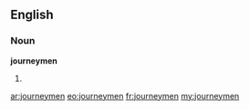 ==English==

===Noun===
'''journeymen'''

# {{plural of|[[journeyman]]}}

[[ar:journeymen]]
[[eo:journeymen]]
[[fr:journeymen]]
[[my:journeymen]]